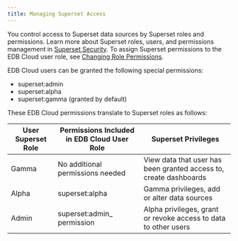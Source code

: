 ```yaml
---
title: Managing Superset Access
---
```


You control access to Superset data sources by Superset roles and permissions. Learn more about Superset roles, users, and permissions management in [Superset Security](https://superset.apache.org/docs/security). To assign Superset permissions to the EDB Cloud user role, see [Changing Role Permissions](01_portal_access/#changing-role-permissions).

EDB Cloud users can be granted the following special permissions:

* superset:admin
* superset:alpha
* superset:gamma (granted by default)

These EDB Cloud permissions translate to Superset roles as follows:


| User Superset Role  | Permissions Included in EDB Cloud User Role                                         | Superset Privileges                                                                    |
| --------------------| ----------------------------------------------------------- | ----------------------------------------------------------------- |
| Gamma               | No additional permissions needed |  View data that user has been granted access to, create dashboards          |
| Alpha               | superset:alpha                                               | Gamma privileges, add or alter data sources                       |
| Admin               | superset:admin_ permission                        | Alpha privileges, grant or revoke access to data to other users  |
